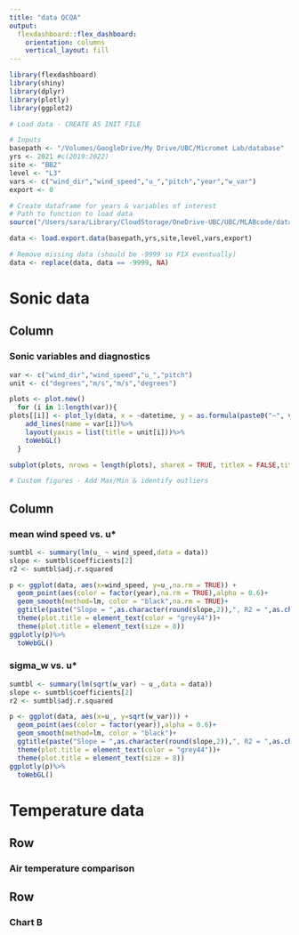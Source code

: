 ```yaml
---
title: "data QCQA"
output: 
  flexdashboard::flex_dashboard:
    orientation: columns
    vertical_layout: fill
---
```


```r
library(flexdashboard)
library(shiny)
library(dplyr)
library(plotly)
library(ggplot2)
```

```r
# Load data - CREATE AS INIT FILE

# Inputs
basepath <- "/Volumes/GoogleDrive/My Drive/UBC/Micromet Lab/database"
yrs <- 2021 #c(2019:2022)
site <- "BB2"
level <- "L3"
vars <- c("wind_dir","wind_speed","u_","pitch","year","w_var")
export <- 0 

# Create dataframe for years & variables of interest
# Path to function to load data
source("/Users/sara/Library/CloudStorage/OneDrive-UBC/UBC/MLABcode/database_functions/read_database.R")

data <- load.export.data(basepath,yrs,site,level,vars,export)

# Remove missing data (should be -9999 so FIX eventually)
data <- replace(data, data == -9999, NA)
```

Sonic data
=======================================================================

Column {data-width=600}
-----------------------------------------------------------------------

### Sonic variables and diagnostics

```r
var <- c("wind_dir","wind_speed","u_","pitch")
unit <- c("degrees","m/s","m/s","degrees")

plots <- plot.new()
  for (i in 1:length(var)){
plots[[i]] <- plot_ly(data, x = ~datetime, y = as.formula(paste0("~", var[i]))) %>%
    add_lines(name = var[i])%>% 
    layout(yaxis = list(title = unit[i]))%>%
    toWebGL()
  }

subplot(plots, nrows = length(plots), shareX = TRUE, titleX = FALSE,titleY = TRUE)%>% layout(legend = list(orientation = 'h'))

# Custom figures - Add Max/Min & identify outliers

```

Column {data-width=400}
-----------------------------------------------------------------------

### mean wind speed vs. u*
```r
sumtbl <- summary(lm(u_ ~ wind_speed,data = data))
slope <- sumtbl$coefficients[2]
r2 <- sumtbl$adj.r.squared

p <- ggplot(data, aes(x=wind_speed, y=u_,na.rm = TRUE)) + 
  geom_point(aes(color = factor(year),na.rm = TRUE),alpha = 0.6)+
  geom_smooth(method=lm, color = "black",na.rm = TRUE)+
  ggtitle(paste("Slope = ",as.character(round(slope,2)),", R2 = ",as.character(round(r2,2))))+
  theme(plot.title = element_text(color = "grey44"))+
  theme(plot.title = element_text(size = 8))
ggplotly(p)%>%
  toWebGL()
```


### sigma_w vs. u*
```r
sumtbl <- summary(lm(sqrt(w_var) ~ u_,data = data))
slope <- sumtbl$coefficients[2]
r2 <- sumtbl$adj.r.squared

p <- ggplot(data, aes(x=u_, y=sqrt(w_var))) + 
  geom_point(aes(color = factor(year)),alpha = 0.6)+
  geom_smooth(method=lm, color = "black")+
  ggtitle(paste("Slope = ",as.character(round(slope,2)),", R2 = ",as.character(round(r2,2))))+
  theme(plot.title = element_text(color = "grey44"))+
  theme(plot.title = element_text(size = 8))
ggplotly(p)%>%
  toWebGL()
```

Temperature data
=======================================================================

Row
-------------------------------------------------------------------

### Air temperature comparison


Row
-----------------------------------------------------------------------

### Chart B

```r

```

